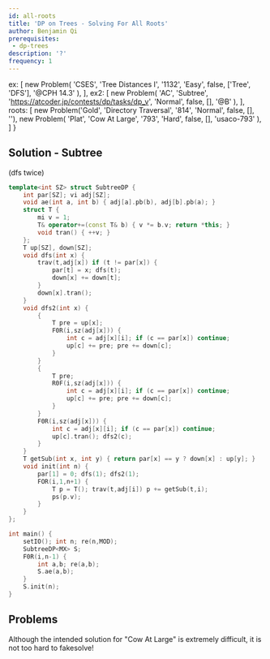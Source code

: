 ```yaml
---
id: all-roots
title: 'DP on Trees - Solving For All Roots'
author: Benjamin Qi
prerequisites:
 - dp-trees
description: '?'
frequency: 1
---
```



  ex: [
    new Problem(
      'CSES',
      'Tree Distances I',
      '1132',
      'Easy',
      false,
      ['Tree', 'DFS'],
      '@CPH 14.3'
    ),
  ],
  ex2: [
    new Problem(
      'AC',
      'Subtree',
      'https://atcoder.jp/contests/dp/tasks/dp_v',
      'Normal',
      false,
      [],
      '@B'
    ),
  ],
  roots: [
    new Problem('Gold', 'Directory Traversal', '814', 'Normal', false, [], ''),
    new Problem(
      'Plat',
      'Cow At Large',
      '793',
      'Hard',
      false,
      [],
      'usaco-793'
    ),
  ]
}


<Problems problems={problems.ex} />

<IncompleteSection />

## Solution - Subtree

<Problems problems={problems.ex2} />

<IncompleteSection>
    (dfs twice)
</IncompleteSection>

<Spoiler title="Solution">

<LanguageSection>

<CPPSection>

```cpp
template<int SZ> struct SubtreeDP {
	int par[SZ]; vi adj[SZ];
	void ae(int a, int b) { adj[a].pb(b), adj[b].pb(a); }
	struct T {
		mi v = 1;
		T& operator+=(const T& b) { v *= b.v; return *this; }
		void tran() { ++v; }
	};
	T up[SZ], down[SZ];
	void dfs(int x) {
		trav(t,adj[x]) if (t != par[x]) {
			par[t] = x; dfs(t);
			down[x] += down[t];
		}
		down[x].tran();
	}
	void dfs2(int x) {
		{
			T pre = up[x];
			F0R(i,sz(adj[x])) {
				int c = adj[x][i]; if (c == par[x]) continue;
				up[c] += pre; pre += down[c];
			}
		}
		{
			T pre;
			R0F(i,sz(adj[x])) {
				int c = adj[x][i]; if (c == par[x]) continue;
				up[c] += pre; pre += down[c];
			}
		}
		F0R(i,sz(adj[x])) {
			int c = adj[x][i]; if (c == par[x]) continue;
			up[c].tran(); dfs2(c);
		}
	}
	T getSub(int x, int y) { return par[x] == y ? down[x] : up[y]; }
	void init(int n) {
		par[1] = 0; dfs(1); dfs2(1);
		FOR(i,1,n+1) {
			T p = T(); trav(t,adj[i]) p += getSub(t,i);
			ps(p.v);
		}
	}
};

int main() {
	setIO(); int n; re(n,MOD);
	SubtreeDP<MX> S;
	F0R(i,n-1) {
		int a,b; re(a,b);
		S.ae(a,b);
	}
	S.init(n);
}
```

</CPPSection>

</LanguageSection>

</Spoiler>

## Problems

<Warning>

Although the intended solution for "Cow At Large" is extremely difficult, it is not too hard to fakesolve!

</Warning>

<Problems problems={problems.roots} />

<IncompleteSection />